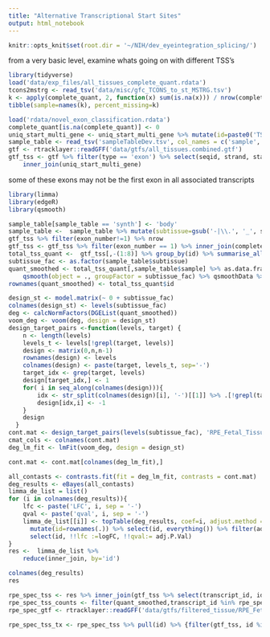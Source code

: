 ```yaml
---
title: "Alternative Transcriptional Start Sites"
output: html_notebook
---
```



```r
knitr::opts_knit$set(root.dir = '~/NIH/dev_eyeintegration_splicing/')
```



from a very basic level, examine whats going on with different TSS's

```r
library(tidyverse)
load('data/exp_files/all_tissues_complete_quant.rdata')
tcons2mstrg <- read_tsv('data/misc/gfc_TCONS_to_st_MSTRG.tsv')
k <- apply(complete_quant, 2, function(x) sum(is.na(x))) / nrow(complete_quant)
tibble(sample=names(k), percent_missing=k)

```



```r

load('rdata/novel_exon_classification.rdata')
complete_quant[is.na(complete_quant)] <- 0
uniq_start_multi_gene <- uniq_start_multi_gene %>% mutate(id=paste0('TSS_', 1:nrow(.)))
sample_table <- read_tsv('sampleTableDev.tsv', col_names = c('sample','run', 'paired', 'tissue', 'subtissue', 'origin'))
gtf <- rtracklayer::readGFF('data/gtfs/all_tissues.combined.gtf')
gtf_tss <- gtf %>% filter(type == 'exon') %>% select(seqid, strand, start, end, transcript_id, exon_number) %>%
    inner_join(uniq_start_multi_gene)
```
some of these exons may not be the first exon in all associated transcripts

```r
library(limma)
library(edgeR)
library(qsmooth)

sample_table[sample_table == 'synth'] <- 'body'
sample_table <-  sample_table %>% mutate(subtissue=gsub('-|\\.', '_', subtissue), tissue=gsub('-|\\.', '_', tissue) )
gtf_tss %>% filter(exon_number!=1) %>% nrow 
gtf_tss <- gtf_tss %>% filter(exon_number == 1) %>% inner_join(complete_quant)
total_tss_quant <-  gtf_tss[,-(1:8)] %>% group_by(id) %>% summarise_all(sum) %>% .[,sample_table$sample]
subtissue_fac <- as.factor(sample_table$subtissue)
quant_smoothed <- total_tss_quant[,sample_table$sample] %>% as.data.frame %>% 
    qsmooth(object = ., groupFactor = subtissue_fac) %>% qsmoothData %>% as.data.frame
rownames(quant_smoothed) <- total_tss_quant$id

design_st <- model.matrix(~ 0 + subtissue_fac)
colnames(design_st) <- levels(subtissue_fac)
deg <- calcNormFactors(DGEList(quant_smoothed))
voom_deg <- voom(deg, design = design_st)
design_target_pairs <-function(levels, target) {
    n <- length(levels)
    levels_t <- levels[!grepl(target, levels)]
    design <- matrix(0,n,n-1)
    rownames(design) <- levels
    colnames(design) <- paste(target, levels_t, sep='-')
    target_idx <- grep(target, levels)
    design[target_idx,] <- 1
    for( i in seq_along(colnames(design))){
        idx <- str_split(colnames(design)[i], '-')[[1]] %>% .[!grepl(target, .)]
        design[idx,i] <- -1
    }
    design
  }
cont.mat <- design_target_pairs(levels(subtissue_fac), 'RPE_Fetal_Tissue')
cmat_cols <- colnames(cont.mat)
deg_lm_fit <- lmFit(voom_deg, design = design_st)

cont.mat <- cont.mat[colnames(deg_lm_fit),]

all_contasts <- contrasts.fit(fit = deg_lm_fit, contrasts = cont.mat)
deg_results <- eBayes(all_contasts)
limma_de_list = list()
for (i in colnames(deg_results)){
    lfc <- paste('LFC', i, sep = '-')
    qval <- paste('qval', i, sep = '-')
    limma_de_list[[i]] <- topTable(deg_results, coef=i, adjust.method = 'fdr', number=300000) %>% 
      mutate(id=rownames(.)) %>% select(id, everything()) %>% filter(adj.P.Val <.05, logFC > 2) %>% 
      select(id, !!lfc :=logFC, !!qval:= adj.P.Val)
}
res <-  limma_de_list %>% 
    reduce(inner_join, by='id')

colnames(deg_results)
res
```


```r
rpe_spec_tss <- res %>% inner_join(gtf_tss %>% select(transcript_id, id),. )
rpe_spec_tss_counts <- filter(quant_smoothed,transcript_id %in% rpe_spec_tss$id)
rpe_spec_gtf <- rtracklayer::readGFF('data/gtfs/filtered_tissue/RPE_Fetal.Tissue.gtf')

rpe_spec_tss_tx <- rpe_spec_tss %>% pull(id) %>% {filter(gtf_tss, id %in% .)} %>% pull(transcript_id) %>% {filter(tcons2mstrg, transcript_id %in% .)}

```










